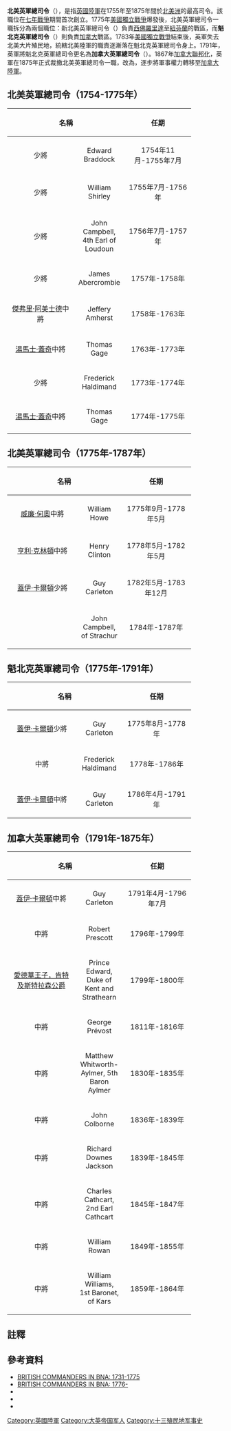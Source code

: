 {{noteTA
|1=zh:佐治;zh-hans:乔治;zh-hk:佐治;zh-sg:乔治;zh-tw:喬治;zh-cn:乔治
}}
'''北美英軍總司令'''（{{lang-en|'''Commander-in-Chief, North America'''}}），是指[[英國陸軍|英國陸軍]]在1755年至1875年間於[[北美洲|北美洲]]的最高司令。該職位在[[七年戰爭|七年戰爭]]期間首次創立。1775年[[美國獨立戰爭|美國獨立戰爭]]爆發後，北美英軍總司令一職拆分為兩個職位：新北美英軍總司令（{{lang-en|'''Commander-in-Chief, America'''}}）負責[[西佛羅里達|西佛羅里達]]至[[紐芬蘭|紐芬蘭]]的戰區，而'''魁北克英軍總司令'''（{{lang-en|''' Commanders-in-Chief, Quebec '''}}）則負責[[加拿大|加拿大]]戰區。1783年[[美國獨立戰爭|美國獨立戰爭]]結束後，英軍失去北美大片殖民地，統轄北美陸軍的職責逐漸落在魁北克英軍總司令身上。1791年，英軍將魁北克英軍總司令更名為'''加拿大英軍總司令'''（{{lang-en|'''Commander-in-Chief, The Canadas'''}}）。1867年[[加拿大聯邦化|加拿大聯邦化]]，英軍在1875年正式裁撤北美英軍總司令一職，改為{{link-en|加拿大陸軍總司令|Commander of the Canadian Army|加拿大民兵總司令}}，逐步將軍事權力轉移至[[加拿大陸軍|加拿大陸軍]]。

== 北美英軍總司令（1754-1775年） ==
{|class="wikitable" width="85%" style="margin: 1em auto 1em auto"
|-
! colspan="2" bgcolor="#f9f9f9" width=40% align="center" | 名稱
!bgcolor="#f9f9f9" width=20% align="center" | 任期
!bgcolor="#f9f9f9" width=40% align="center" | 備註
|-
| align="center" | {{link-en|愛德華·布雷多克|Edward Braddock}}少將
| align="center" | Edward Braddock
| align="center" | 1754年11月-1755年7月
| align="center" | 1755年率領英國正規軍登陸北美，同年7月於{{link-en|布雷多克遠征|Braddock Expedition}}中陣亡。
|-
| align="center" | {{link-en|威廉·雪利|William Shirley}}少將
| align="center" | William Shirley
| align="center" | 1755年7月-1756年
| align="center" | 
|-
| align="center" | {{link-en|第四代勞頓伯爵約翰·坎貝爾|John Campbell, 4th Earl of Loudoun }}少將
| align="center" | John Campbell, 4th Earl of Loudoun
| align="center" | 1756年7月-1757年
| align="center" | 
|-
| align="center" | {{link-en|詹姆斯·阿伯克龍比|James Abercrombie (British Army general)}}少將
| align="center" | James Abercrombie
| align="center" | 1757年-1758年
| align="center" | 
|-
| align="center" | [[第一代阿美士德男爵·傑弗里·阿美士德|傑弗里·阿美士德]]中將
| align="center" | Jeffery Amherst
| align="center" | 1758年-1763年
| align="center" | 
|-
| align="center" | [[湯馬士·蓋奇|湯馬士·蓋奇]]中將
| align="center" | Thomas Gage
| align="center" | 1763年-1773年
| align="center" | 
|-
| align="center" | {{link-en|腓特烈·哈德曼|Frederick Haldimand}}少將
| align="center" | Frederick Haldimand
| align="center" | 1773年-1774年
| align="center" | 代理
|-
| align="center" | [[湯馬士·蓋奇|湯馬士·蓋奇]]中將
| align="center" | Thomas Gage
| align="center" | 1774年-1775年
| align="center" | 
|}

== 北美英軍總司令（1775年-1787年） ==
{|class="wikitable" width="85%" style="margin: 1em auto 1em auto"
|-
! colspan="2" bgcolor="#f9f9f9" width=40% align="center" | 名稱
!bgcolor="#f9f9f9" width=20% align="center" | 任期
!bgcolor="#f9f9f9" width=40% align="center" | 備註
|-
| align="center" | [[第五代何奧子爵威廉·何奧|威廉·何奧]]中將
| align="center" | William Howe
| align="center" | 1775年9月-1778年5月
| align="center" | 
|-
| align="center" | [[亨利·克林頓|亨利·克林頓]]中將
| align="center" | Henry Clinton
| align="center" | 1778年5月-1782年5月
| align="center" | 
|-
| align="center" | [[第一代多爾切斯特男爵蓋伊·卡爾頓|蓋伊·卡爾頓]]少將
| align="center" | Guy Carleton
| align="center" | 1782年5月-1783年12月
| align="center" | 
|-
| align="center" | {{link-en|斯特拉赫的約翰·坎貝爾|John Campbell, of Strachur}}
| align="center" | John Campbell, of Strachur
| align="center" | 1784年-1787年
| align="center" | 同時統轄新不倫瑞克、新斯科舍及魁北克
|}

== 魁北克英軍總司令（1775年-1791年） ==
{|class="wikitable" width="85%" style="margin: 1em auto 1em auto"
|-
! colspan="2" bgcolor="#f9f9f9" width=40% align="center" | 名稱
!bgcolor="#f9f9f9" width=20% align="center" | 任期
!bgcolor="#f9f9f9" width=40% align="center" | 備註
|-
| align="center" | [[第一代多爾切斯特男爵蓋伊·卡爾頓|蓋伊·卡爾頓]]少將
| align="center" | Guy Carleton
| align="center" | 1775年8月-1778年
| align="center" | 1777年8月擢升為中將，但當時[[薩拉托加戰役|薩拉托加戰役]]的實際英軍司令為[[約翰·伯戈因|約翰·伯戈因]]，卡爾頓僅負責後勤工作。
|-
| align="center" | {{link-en|腓特烈·哈德曼|Frederick Haldimand}}中將
| align="center" | Frederick Haldimand
| align="center" | 1778年-1786年
| align="center" | 
|-
| align="center" | [[第一代多爾切斯特男爵蓋伊·卡爾頓|蓋伊·卡爾頓]]中將
| align="center" | Guy Carleton
| align="center" | 1786年4月-1791年
| align="center" | 同時統轄新不倫瑞克、新斯科舍及魁北克，職位後更名為加拿大英軍總司令。
|}

== 加拿大英軍總司令（1791年-1875年） ==

{|class="wikitable" width="85%" style="margin: 1em auto 1em auto"
|-
! colspan="2" bgcolor="#f9f9f9" width=40% align="center" | 名稱
!bgcolor="#f9f9f9" width=20% align="center" | 任期
!bgcolor="#f9f9f9" width=40% align="center" | 備註
|-
| align="center" | [[第一代多爾切斯特男爵蓋伊·卡爾頓|蓋伊·卡爾頓]]中將
| align="center" | Guy Carleton
| align="center" | 1791年4月-1796年7月
| align="center" | 1793年升為上將。
|-
| align="center" | {{link-en|羅拔·普雷斯科特|Robert Prescott}}中將
| align="center" | Robert Prescott
| align="center" | 1796年-1799年
| align="center" | 1798年升為上將。
|-
| align="center" | [[愛德華王子_(肯特及斯特拉森公爵)|愛德華王子，肯特及斯特拉森公爵]]
| align="center" | Prince Edward, Duke of Kent and Strathearn
| align="center" | 1799年-1800年
| align="center" | 
|-
| align="center" | {{link-en|乔治·普雷沃斯特|George Prévost}}中將
| align="center" | George Prévost
| align="center" | 1811年-1816年
| align="center" | 
|-
| align="center" | {{link-en|第五代爱尔默男爵马修·惠渥斯-爱尔默|Matthew Whitworth-Aylmer, 5th Baron Aylmer}}中將
| align="center" | Matthew Whitworth-Aylmer, 5th Baron Aylmer
| align="center" | 1830年-1835年
| align="center" | 
|-
| align="center" | {{link-en|第一代锡顿男爵约翰·科尔本|John Colborne|约翰·科尔本}}中將
| align="center" | John Colborne
| align="center" | 1836年-1839年
| align="center" | 
|-
| align="center" | {{link-en|理查·道恩斯·傑克遜|Richard Downes Jackson}}中將
| align="center" | Richard Downes Jackson
| align="center" | 1839年-1845年
| align="center" | 
|-
| align="center" | {{link-en|第二代卡斯卡特伯爵查尔斯·卡斯卡特|Charles Cathcart, 2nd Earl Cathcart}}中將
| align="center" | Charles Cathcart, 2nd Earl Cathcart
| align="center" | 1845年-1847年
| align="center" | 
|-
| align="center" | {{link-en|威廉·羅雲|William Rowan}}中將
| align="center" | William Rowan
| align="center" | 1849年-1855年
| align="center" | 
|-
| align="center" | {{link-en|第一代卡斯的從男爵威廉·威廉斯|Sir William Williams, 1st Baronet, of Kars}}中將
| align="center" | William Williams, 1st Baronet, of Kars
| align="center" | 1859年-1864年
| align="center" | 最後一任，權力移交至加拿大省總督（Governor General of the Province of Canada）
|}

== 註釋 ==
{{reflist|2}}

== 參考資料 ==
*[http://peter.mackenzie.org/history/hist4231BA.htm BRITISH COMMANDERS IN BNA: 1731-1775]{{Wayback|url=http://peter.mackenzie.org/history/hist4231BA.htm |date=20120501234239 }}
*[http://peter.mackenzie.org/history/hist4231CA.htm BRITISH COMMANDERS IN BNA: 1776-]{{Wayback|url=http://peter.mackenzie.org/history/hist4231CA.htm |date=20160304211550 }}
*{{Cite book|last=Anderson|first=Fred|title=Crucible of War: The Seven Years' War and the Fate of Empire in British North America, 1754–1766|location=New York|publisher=Alfred Knopf|year=2000|isbn=978-0-375-40642-3|oclc=237426391}}
*{{Cite book|last=Billias|first=George Athan|title=George Washington's Opponents|url=https://archive.org/details/georgewashington00bill|year=1969|publisher=William Morrow|location=New York|oclc=11709}}
*{{cite book|last=Brumwell|first=Stephen|title=Redcoats: The British Soldier and War in the Americas, 1755–1763|publisher=Cambridge University Press|year=2006|isbn=978-0-521-67538-3|oclc=62344054|location=Cambridge and New York}}

[[Category:英國陸軍|Category:英國陸軍]]
[[Category:大英帝国军人|Category:大英帝国军人]]
[[Category:十三殖民地军事史|Category:十三殖民地军事史]]